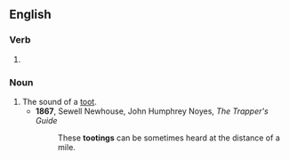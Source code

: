 {{also|Tooting}}

==English==

===Verb===
{{head|en|present participle}}

# {{present participle of|toot|lang=en|nocat=1}}

===Noun===
{{en-noun}}

# The sound of a [[toot]].
#* '''1867''', Sewell Newhouse, ‎John Humphrey Noyes, ''The Trapper's Guide''
#*: These '''tootings''' can be sometimes heard at the distance of a mile.